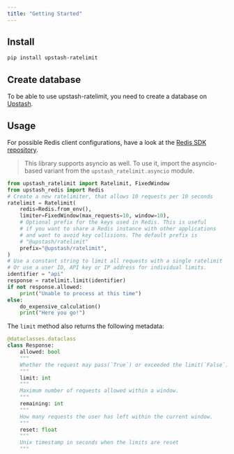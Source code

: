 ```yaml
---
title: "Getting Started"
---
```

## Install
```bash
pip install upstash-ratelimit
```
## Create database
To be able to use upstash-ratelimit, you need to create a database on
[Upstash](https://console.upstash.com/).
## Usage
For possible Redis client configurations, have a look at the
[Redis SDK repository](https://github.com/upstash/redis-python).
> This library supports asyncio as well. To use it, import the asyncio-based
> variant from the `upstash_ratelimit.asyncio` module.
```python
from upstash_ratelimit import Ratelimit, FixedWindow
from upstash_redis import Redis
# Create a new ratelimiter, that allows 10 requests per 10 seconds
ratelimit = Ratelimit(
    redis=Redis.from_env(),
    limiter=FixedWindow(max_requests=10, window=10),
    # Optional prefix for the keys used in Redis. This is useful
    # if you want to share a Redis instance with other applications
    # and want to avoid key collisions. The default prefix is
    # "@upstash/ratelimit"
    prefix="@upstash/ratelimit",
)
# Use a constant string to limit all requests with a single ratelimit
# Or use a user ID, API key or IP address for individual limits.
identifier = "api"
response = ratelimit.limit(identifier)
if not response.allowed:
    print("Unable to process at this time")
else:
    do_expensive_calculation()
    print("Here you go!")
```
The `limit` method also returns the following metadata:
```python
@dataclasses.dataclass
class Response:
    allowed: bool
    """
    Whether the request may pass(`True`) or exceeded the limit(`False`)
    """
    limit: int
    """
    Maximum number of requests allowed within a window.
    """
    remaining: int
    """
    How many requests the user has left within the current window.
    """
    reset: float
    """
    Unix timestamp in seconds when the limits are reset
    """
```